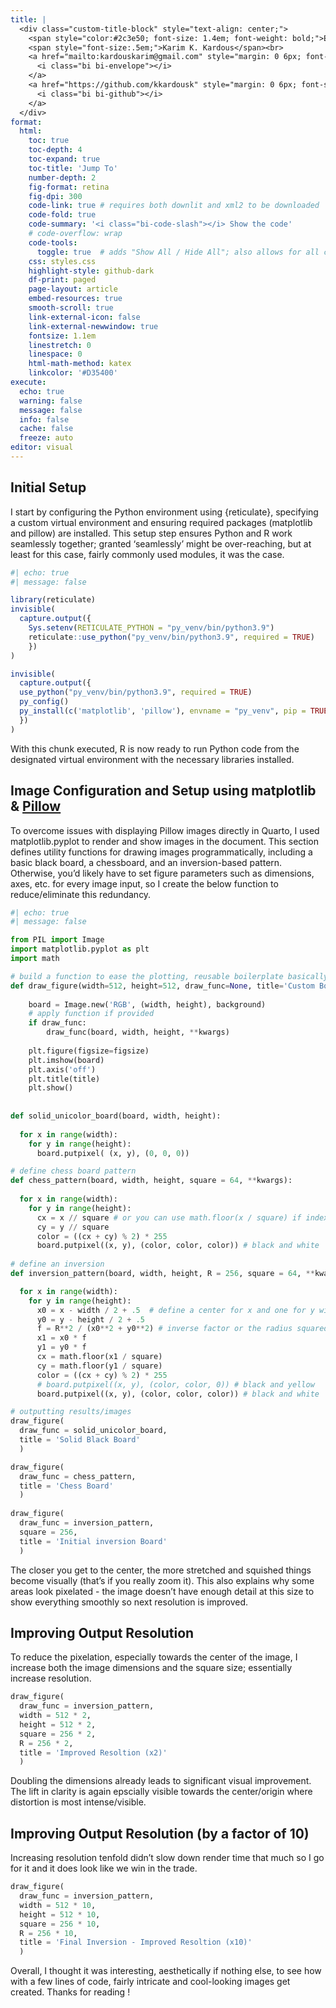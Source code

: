 ```yaml
---
title: |
  <div class="custom-title-block" style="text-align: center;">
    <span style="color:#2c3e50; font-size: 1.4em; font-weight: bold;">Exploring Inversions using Python</span><br>
    <span style="font-size:.5em;">Karim K. Kardous</span><br>
    <a href="mailto:kardouskarim@gmail.com" style="margin: 0 6px; font-size: 0.9em;">
      <i class="bi bi-envelope"></i>
    </a>
    <a href="https://github.com/kkardousk" style="margin: 0 6px; font-size: 0.9em;">
      <i class="bi bi-github"></i>
    </a>
  </div>
format:  
  html:
    toc: true
    toc-depth: 4
    toc-expand: true
    toc-title: 'Jump To'
    number-depth: 2
    fig-format: retina
    fig-dpi: 300
    code-link: true # requires both downlit and xml2 to be downloaded
    code-fold: true
    code-summary: '<i class="bi-code-slash"></i> Show the code'
    # code-overflow: wrap
    code-tools:
      toggle: true  # adds "Show All / Hide All"; also allows for all code copy (at once as quarto doc)
    css: styles.css
    highlight-style: github-dark
    df-print: paged
    page-layout: article
    embed-resources: true
    smooth-scroll: true
    link-external-icon: false
    link-external-newwindow: true
    fontsize: 1.1em
    linestretch: 0
    linespace: 0
    html-math-method: katex
    linkcolor: '#D35400'
execute:
  echo: true
  warning: false
  message: false
  info: false
  cache: false
  freeze: auto
editor: visual
---
```


## **Initial Setup** 
:::{.text-justify}
I start by configuring the Python environment using {reticulate}, specifying a custom virtual environment and ensuring required packages (matplotlib and pillow) are installed. This setup step ensures Python and R work seamlessly together; granted 'seamlessly' might be over-reaching, but at least for this case, fairly commonly used modules, it was the case.
:::
```r
#| echo: true
#| message: false

library(reticulate)
invisible(
  capture.output({
    Sys.setenv(RETICULATE_PYTHON = "py_venv/bin/python3.9")
    reticulate::use_python("py_venv/bin/python3.9", required = TRUE)
    })
)

invisible(
  capture.output({
  use_python("py_venv/bin/python3.9", required = TRUE)
  py_config()
  py_install(c('matplotlib', 'pillow'), envname = "py_venv", pip = TRUE)
  })
)
```

:::{.text-justify}
With this chunk executed, R is now ready to run Python code from the designated virtual environment with the necessary libraries installed.
:::

## **Image Configuration and Setup using matplotlib & [Pillow](https://pypi.org/project/pillow/)**
:::{.text-justify}
To overcome issues with displaying Pillow images directly in Quarto, I used matplotlib.pyplot to render and show images in the document. This section defines utility functions for drawing images programmatically, including a basic black board, a chessboard, and an inversion-based pattern. Otherwise, you'd likely have to set figure parameters such as dimensions, axes, etc. for every image input, so I create the below function to reduce/eliminate this redundancy. 
:::
```python
#| echo: true
#| message: false

from PIL import Image 
import matplotlib.pyplot as plt
import math

# build a function to ease the plotting, reusable boilerplate basically with option to add additional arguments
def draw_figure(width=512, height=512, draw_func=None, title='Custom Board', figsize=(4, 4), background='white', **kwargs):
    
    board = Image.new('RGB', (width, height), background) 
    # apply function if provided
    if draw_func:
        draw_func(board, width, height, **kwargs)
    
    plt.figure(figsize=figsize)
    plt.imshow(board)
    plt.axis('off')
    plt.title(title)
    plt.show()
    
  
def solid_unicolor_board(board, width, height):
  
  for x in range(width):
    for y in range(height):
      board.putpixel( (x, y), (0, 0, 0))

# define chess board pattern
def chess_pattern(board, width, height, square = 64, **kwargs):
  
  for x in range(width):
    for y in range(height):
      cx = x // square # or you can use math.floor(x / square) if index doesn't jstart at 0 
      cy = y // square
      color = ((cx + cy) % 2) * 255
      board.putpixel((x, y), (color, color, color)) # black and white
      
# define an inversion 
def inversion_pattern(board, width, height, R = 256, square = 64, **kwargs):

  for x in range(width):
    for y in range(height):
      x0 = x - width / 2 + .5  # define a center for x and one for y with offsets by half a pixel as technically the center is at .5, .5
      y0 = y - height / 2 + .5
      f = R**2 / (x0**2 + y0**2) # inverse factor or the radius squared divided by distance to center; addition to avoid zero division
      x1 = x0 * f
      y1 = y0 * f
      cx = math.floor(x1 / square)
      cy = math.floor(y1 / square)
      color = ((cx + cy) % 2) * 255
      # board.putpixel((x, y), (color, color, 0)) # black and yellow  
      board.putpixel((x, y), (color, color, color)) # black and white  

# outputting results/images
draw_figure(
  draw_func = solid_unicolor_board,
  title = 'Solid Black Board'
  )

draw_figure(
  draw_func = chess_pattern, 
  title = 'Chess Board'
  )
  
draw_figure(
  draw_func = inversion_pattern, 
  square = 256, 
  title = 'Initial inversion Board'
  )

```
:::{.text-justify}
The closer you get to the center, the more stretched and squished things become visually (that's if you really zoom it). This also explains why some areas look pixelated - the image doesn’t have enough detail at this size to show everything smoothly so next resolution is improved.
:::

## **Improving Output Resolution**
:::{.text-justify}
To reduce the pixelation, especially towards the center of the image, I increase both the image dimensions and the square size; essentially increase resolution. 
:::

```python
draw_figure(
  draw_func = inversion_pattern, 
  width = 512 * 2, 
  height = 512 * 2, 
  square = 256 * 2, 
  R = 256 * 2, 
  title = 'Improved Resoltion (x2)'
  )
```
:::{.text-justify}
Doubling the dimensions already leads to significant visual improvement. The lift in clarity is again epscially visible towards the center/origin where distortion is most intense/visible.
:::

## **Improving Output Resolution (by a factor of 10)**
Increasing resolution tenfold didn't slow down render time that much so I go for it and it does look like we win in the trade. 

```python
draw_figure(
  draw_func = inversion_pattern, 
  width = 512 * 10, 
  height = 512 * 10, 
  square = 256 * 10, 
  R = 256 * 10, 
  title = 'Final Inversion - Improved Resoltion (x10)'
  )
```

Overall, I thought it was interesting, aesthetically if nothing else, to see how with a few lines of code, fairly intricate and cool-looking images get created. Thanks for reading !



